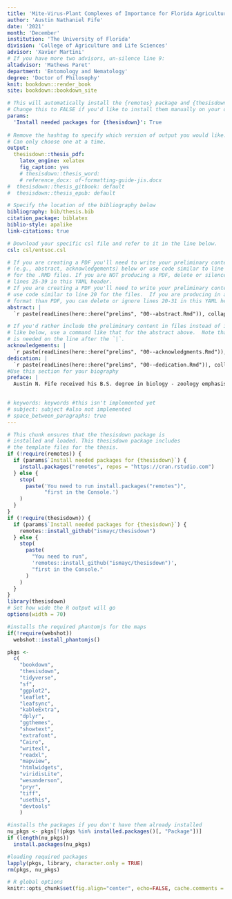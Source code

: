 ```yaml
---
title: 'Mite-Virus-Plant Complexes of Importance for Florida Agriculture: Early Detection, Chemical Ecology and Biocontrol of *Phyllocoptes fructiphilus* and *Brevipalpus californicus*'
author: 'Austin Nathaniel Fife'
date: '2021'
month: 'December'
institution: 'The University of Florida'
division: 'College of Agriculture and Life Sciences'
advisor: 'Xavier Martini'
# If you have more two advisors, un-silence line 9:
altadvisor: 'Mathews Paret'
department: 'Entomology and Nematology'
degree: 'Doctor of Philosophy'
knit: bookdown::render_book
site: bookdown::bookdown_site

# This will automatically install the {remotes} package and {thesisdown}
# Change this to FALSE if you'd like to install them manually on your own.
params:
  'Install needed packages for {thesisdown}': True
  
# Remove the hashtag to specify which version of output you would like.
# Can only choose one at a time.
output:
  thesisdown::thesis_pdf:
    latex_engine: xelatex
    fig_caption: yes
    # thesisdown::thesis_word:
    # reference_docx: uf-formatting-guide-jis.docx
#  thesisdown::thesis_gitbook: default         
#  thesisdown::thesis_epub: default

# Specify the location of the bibliography below
bibliography: bib/thesis.bib
citation_package: biblatex
biblio-style: apalike
link-citations: true

# Download your specific csl file and refer to it in the line below.
csl: csl/entsoc.csl

# If you are creating a PDF you'll need to write your preliminary content 
# (e.g., abstract, acknowledgements) below or use code similar to line 25-26 
# for the .RMD files. If you are NOT producing a PDF, delete or silence
# lines 25-39 in this YAML header.
# If you are creating a PDF you'll need to write your preliminary content here or
# use code similar to line 20 for the files.  If you are producing in a different
# format than PDF, you can delete or ignore lines 20-31 in this YAML header.
abstract: |
  `r paste(readLines(here::here("prelims", "00--abstract.Rmd")), collapse = "\n  ")` 

# If you'd rather include the preliminary content in files instead of inline
# like below, use a command like that for the abstract above.  Note that a tab 
# is needed on the line after the `|`.
acknowledgements: |
  `r paste(readLines(here::here("prelims", "00--acknowledgments.Rmd")), collapse = "\n  ")`
dedication: |
  `r paste(readLines(here::here("prelims", "00--dedication.Rmd")), collapse = "\n  ")`
#Use this section for your biography
preface: |
  Austin N. Fife received his B.S. degree in biology - zoology emphasis at Brigham Young University - Idaho at Rexburg, a M.S. in entomology at the University of Idaho at Moscow, and a Ph.D. in entomology and nematology at the University of Florida, Gainesville, where he specialized in acarology, biological control, chemical ecology, vector biology and plant-pathogen-arthropod interactions. He loves to spend time outdoors with his wife Liz and his two lovely daughters Violet and Juniper.

  
# keywords: keywords #this isn't implemented yet
# subject: subject #also not implemented
# space_between_paragraphs: true
---
```


<!-- Above is the YAML (YAML Ain't Markup Language) header that includes a lot
of metadata used to produce the document.  Be careful with spacing in this
header! If you'd prefer to not include a Dedication, for example, simply delete
the section entirely, or silence them (add # before each line). If you have
other LaTeX packages you would like to include, delete the # before
header-includes and list the packages after hyphens on new lines. If you'd like
to include a comment that won't be produced in your resulting file enclose it in
a block like this. If you receive a duplicate label error after knitting, make
sure to delete the index.Rmd file and then knit again. -->

```r
# This chunk ensures that the thesisdown package is
# installed and loaded. This thesisdown package includes
# the template files for the thesis.
if (!require(remotes)) {
  if (params$`Install needed packages for {thesisdown}`) {
    install.packages("remotes", repos = "https://cran.rstudio.com")
  } else {
    stop(
      paste('You need to run install.packages("remotes")",
            "first in the Console.')
    )
  }
}
if (!require(thesisdown)) {
  if (params$`Install needed packages for {thesisdown}`) {
    remotes::install_github("ismayc/thesisdown")
  } else {
    stop(
      paste(
        "You need to run",
        'remotes::install_github("ismayc/thesisdown")',
        "first in the Console."
      )
    )
  }
}
library(thesisdown)
# Set how wide the R output will go
options(width = 70)

#installs the required phantomjs for the maps
if(!require(webshot))
  webshot::install_phantomjs()

pkgs <-
  c(
    "bookdown",
    "thesisdown",
    "tidyverse",
    "sf",
    "ggplot2",
    "leaflet",
    "leafsync",
    "kableExtra",
    "dplyr",
    "ggthemes",
    "showtext",
    "extrafont",
    "Cairo",
    "writexl",
    "readxl",
    "mapview",
    "htmlwidgets",
    "viridisLite",
    "wesanderson",
    "pryr",
    "tiff",
    "usethis",
    "devtools"
    )

#installs the packages if you don't have them already installed
nu_pkgs <- pkgs[!(pkgs %in% installed.packages()[, "Package"])]
if (length(nu_pkgs))
  install.packages(nu_pkgs)

#loading required packages
lapply(pkgs, library, character.only = TRUE)
rm(pkgs, nu_pkgs)

# R global options
knitr::opts_chunk$set(fig.align="center", echo=FALSE, cache.comments = FALSE)
```

 
<!--
The acknowledgments, preface, dedication, and abstract are added into the PDF
version automatically by inputting them in the YAML at the top of this file.
-->
